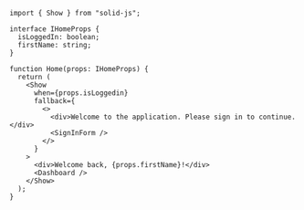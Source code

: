 ```tsx
import { Show } from "solid-js";

interface IHomeProps {
  isLoggedIn: boolean;
  firstName: string;
}

function Home(props: IHomeProps) {
  return (
    <Show
      when={props.isLoggedin}
      fallback={
        <>
          <div>Welcome to the application. Please sign in to continue.</div>
          <SignInForm />
        </>
      }
    >
      <div>Welcome back, {props.firstName}!</div>
      <Dashboard />
    </Show>
  );
}
```
